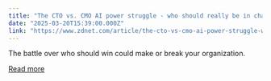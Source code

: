 ```yaml
---
title: "The CTO vs. CMO AI power struggle - who should really be in charge?"
date: "2025-03-20T15:39:00.000Z"
link: "https://www.zdnet.com/article/the-cto-vs-cmo-ai-power-struggle-who-should-really-be-in-charge/"
---
```


The battle over who should win could make or break your organization.

[Read more](https://www.zdnet.com/article/the-cto-vs-cmo-ai-power-struggle-who-should-really-be-in-charge/)
